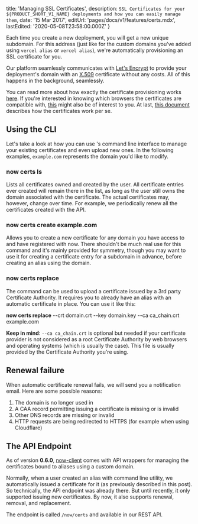 
  title: 'Managing SSL Certificates',
  description: `SSL Certificates for your ${PRODUCT_SHORT_V1_NAME} deployments and how you can easily manage them`,
  date: '15 Mar 2017',
  editUrl: 'pages/docs/v1/features/certs.mdx',
  lastEdited: '2020-05-08T23:58:00.000Z'
}

Each time you create a new deployment, you will get a new unique subdomain. For this address (just like for the custom domains you've added using `vercel alias` or `vercel alias`), we're automatically provisioning an SSL certificate for you.

Our platform seamlessly communicates with [Let's Encrypt](https://letsencrypt.org/) to provide your deployment's domain with an [X.509](https://en.wikipedia.org/wiki/X.509) certificate without any costs. All of this happens in the background, seamlessly.

You can read more about how exactly the certificate provisioning works [here](https://letsencrypt.org/how-it-works/). If you're interested in knowing which browsers the certificates are compatible with, [this](https://letsencrypt.org/docs/certificate-compatibility/) might also be of interest to you. At last, [this document](https://letsencrypt.org/certificates/) describes how the certificates work per se.

## Using the CLI

Let's take a look at how you can use <ProductShortV1Name />'s command line interface to manage your existing certificates and even upload new ones. In the following examples, `example.com` represents the domain you'd like to modify.

### now certs ls

Lists all certificates owned and created by the user. All certificate entries ever created will remain there in the list, as long as the user still owns the domain associated with the certificate. The actual certificates may, however, change over time. For example, we periodically renew all the certificates created with the API.

### now certs create example.com

Allows you to create a new certificate for any domain you have access to and have registered with now. There shouldn't be much real use for this command and it's mainly provided for symmetry, though you may want to use it for creating a certificate entry for a subdomain in advance, before creating an alias using the domain.

### now certs replace

The command can be used to upload a certificate issued by a 3rd party Certificate Authority. It requires you to already have an alias with an automatic certificate in place. You can use it like this:

<TerminalInput>
  <b>now certs replace</b> --crt domain.crt --key domain.key --ca ca_chain.crt
  example.com
</TerminalInput>

**Keep in mind**: `--ca ca_chain.crt` is optional but needed if your certificate provider is not considered as a root Certificate Authority by web browsers and operating systems (which is usually the case). This file is usually provided by the Certificate Authority you're using.

## Renewal failure

When automatic certificate renewal fails, we will send you a notification email. Here are some possible reasons:

1. The domain is no longer used in <ProductShortV1Name />
2. A CAA record permitting issuing a certificate is missing or is invalid
3. Other DNS records are missing or invalid
4. HTTP requests are being redirected to HTTPS (for example when using Cloudflare)

## The API Endpoint

As of version **0.6.0**, [now-client](https://www.npmjs.com/package/now-client) comes with API wrappers for managing the certificates bound to aliases using a custom domain.

Normally, when a user created an alias with <ProductShortV1Name /> command line utility, we automatically issued a certificate for it (as previously described in <Link href="/blog/now-alias">this post</Link>). So technically, the API endpoint was already there. But until recently, it only supported issuing new certificates. By now, it also supports renewal, removal, and replacement.

The endpoint is called `/now/certs` and available in our <Link href="/docs/api#endpoints">REST API</Link>.

